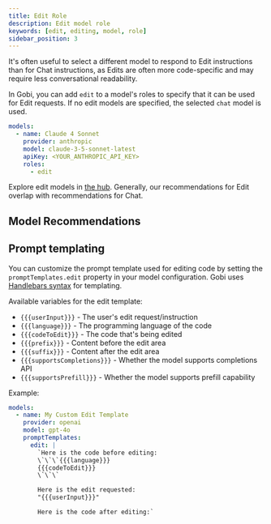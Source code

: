 ```yaml
---
title: Edit Role
description: Edit model role
keywords: [edit, editing, model, role]
sidebar_position: 3
---
```


It's often useful to select a different model to respond to Edit instructions than for Chat instructions, as Edits are often more code-specific and may require less conversational readability.

In Gobi, you can add `edit` to a model's roles to specify that it can be used for Edit requests. If no edit models are specified, the selected `chat` model is used.

```yaml title="config.yaml"
models:
  - name: Claude 4 Sonnet
    provider: anthropic
    model: claude-3-5-sonnet-latest
    apiKey: <YOUR_ANTHROPIC_API_KEY>
    roles:
      - edit
```

Explore edit models in [the hub](https://hub.gourmand.dev/explore/models?roles=edit). Generally, our recommendations for Edit overlap with recommendations for Chat.

## Model Recommendations

<ModelRecommendations role="chat_edit" />

## Prompt templating

You can customize the prompt template used for editing code by setting the `promptTemplates.edit` property in your model configuration. Gobi uses [Handlebars syntax](https://handlebarsjs.com/guide/) for templating.

Available variables for the edit template:

- `{{{userInput}}}` - The user's edit request/instruction
- `{{{language}}}` - The programming language of the code
- `{{{codeToEdit}}}` - The code that's being edited
- `{{{prefix}}}` - Content before the edit area
- `{{{suffix}}}` - Content after the edit area
- `{{{supportsCompletions}}}` - Whether the model supports completions API
- `{{{supportsPrefill}}}` - Whether the model supports prefill capability

Example:

```yaml
models:
  - name: My Custom Edit Template
    provider: openai
    model: gpt-4o
    promptTemplates:
      edit: |
        `Here is the code before editing:
        \`\`\`{{{language}}}
        {{{codeToEdit}}}
        \`\`\`

        Here is the edit requested:
        "{{{userInput}}}"

        Here is the code after editing:`
```
